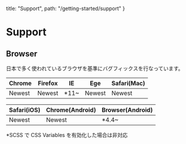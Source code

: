   title: "Support",
  path: "/getting-started/support"
}

# Support

## Browser

日本で多く使われているブラウザを基準にバグフィックスを行なっています。

| Chrome | Firefox | IE    | Ege    | Safari(Mac) |
| ------ | ------- | ----- | ------ | ----------- |
| Newest | Newest  | \*11~ | Newest | Newest      |

| Safari(iOS) | Chrome(Android) | Browser(Android) |
| ----------- | --------------- | ---------------- |
| Newest      | Newest          | \*4.4~           |

\*SCSS で CSS Variables を有効化した場合は非対応
